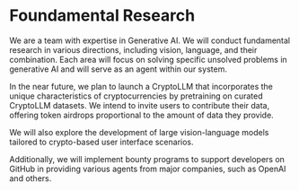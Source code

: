# Foundamental Research


We are a team with expertise in Generative AI. We will conduct fundamental research in various directions, including vision, language, and their combination. Each area will focus on solving specific unsolved problems in generative AI and will serve as an agent within our system.

In the near future, we plan to launch a CryptoLLM that incorporates the unique characteristics of cryptocurrencies by pretraining on curated CryptoLLM datasets. We intend to invite users to contribute their data, offering token airdrops proportional to the amount of data they provide.

We will also explore the development of large vision-language models tailored to crypto-based user interface scenarios.

Additionally, we will implement bounty programs to support developers on GitHub in providing various agents from major companies, such as OpenAI and others.